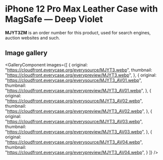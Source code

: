 
# iPhone 12 Pro Max Leather Case with MagSafe — Deep Violet

<Callout type='info' emoji='👉🏻'>**MJYT3ZM** is an order number for this product, used for search engines, auction websites and such.</Callout>

## Image gallery

<GalleryComponent
    images={[
      {
        original: "https://cloudfront.everycase.org/everysource/MJYT3.webp",
        thumbnail: "https://cloudfront.everycase.org/everypreview/MJYT3.webp",
      },
      {
        original: "https://cloudfront.everycase.org/everysource/MJYT3_AV01.webp",
        thumbnail: "https://cloudfront.everycase.org/everypreview/MJYT3_AV01.webp",
      },
      {
        original: "https://cloudfront.everycase.org/everysource/MJYT3_AV02.webp",
        thumbnail: "https://cloudfront.everycase.org/everypreview/MJYT3_AV02.webp",
      },
      {
        original: "https://cloudfront.everycase.org/everysource/MJYT3_AV03.webp",
        thumbnail: "https://cloudfront.everycase.org/everypreview/MJYT3_AV03.webp",
      },
      {
        original: "https://cloudfront.everycase.org/everysource/MJYT3_AV04.webp",
        thumbnail: "https://cloudfront.everycase.org/everypreview/MJYT3_AV04.webp",
      }
    ]}
  />
